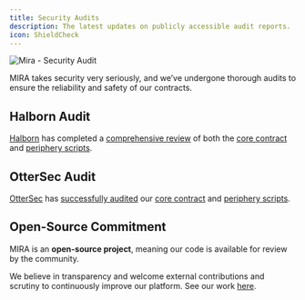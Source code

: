 ```yaml
---
title: Security Audits
description: The latest updates on publicly accessible audit reports.
icon: ShieldCheck
---
```


![Mira - Security Audit](/security_audit.png)

MIRA takes security very seriously, and we’ve undergone thorough audits to ensure the reliability and safety of our contracts.

## Halborn Audit

[Halborn](https://www.halborn.com) has completed a [comprehensive review](https://www.halborn.com/audits/mira/mira-v1-core-and-periphery) of both the [core contract](https://github.com/mira-amm/mira-v1-core) and [periphery scripts](https://github.com/mira-amm/mira-v1-periphery).

## OtterSec Audit

[OtterSec](https://osec.io) has [successfully audited](https://4079782695-files.gitbook.io/~/files/v0/b/gitbook-x-prod.appspot.com/o/spaces%2F9vifHFKfl951onmvvApO%2Fuploads%2FygSj7Xlp0N7v3FKVBcZq%2Fmira_amm_v1_audit_report.pdf?alt=media&token=8ad31494-02a0-426c-8ad9-2c804e2f9200) our [core contract](https://github.com/mira-amm/mira-v1-core) and [periphery scripts](https://github.com/mira-amm/mira-v1-periphery).

## Open-Source Commitment

MIRA is an **open-source project**, meaning our code is available for review by the community.

We believe in transparency and welcome external contributions and scrutiny to continuously improve our platform. See our work [here](https://github.com/mira-amm).
